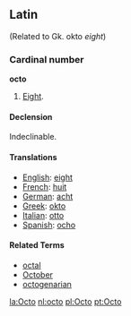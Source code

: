 ==Latin== (Related to Gk. okto ''eight'')
===Cardinal number===
'''octo'''
# [[Eight]].

====Declension====
Indeclinable.

====Translations====

*[[English]]: [[eight]]
*[[French]]: [[huit]]
*[[German]]: [[acht]]
*[[Greek]]: [[okto]]
*[[Italian]]: [[otto]]
*[[Spanish]]: [[ocho]]

====Related Terms====
*[[octal]]
*[[October]]
*[[octogenarian]]

[[la:Octo]]
[[nl:octo]]
[[pl:Octo]]
[[pt:Octo]]
